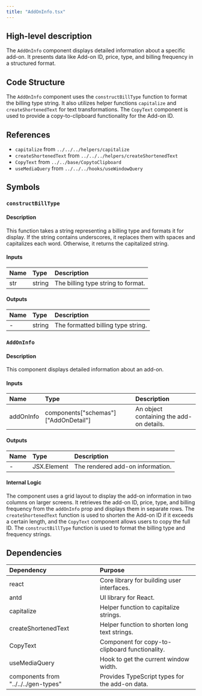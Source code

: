 ```yaml
---
title: "AddOnInfo.tsx"
---
```


## High-level description
The `AddOnInfo` component displays detailed information about a specific add-on. It presents data like Add-on ID, price, type, and billing frequency in a structured format.

## Code Structure
The `AddOnInfo` component uses the `constructBillType` function to format the billing type string. It also utilizes helper functions `capitalize` and `createShortenedText` for text transformations. The `CopyText` component is used to provide a copy-to-clipboard functionality for the Add-on ID.

## References
- `capitalize` from `../../../helpers/capitalize`
- `createShortenedText` from `../../../helpers/createShortenedText`
- `CopyText` from `../../base/CopytoClipboard`
- `useMediaQuery` from `../../../hooks/useWindowQuery`

## Symbols

### `constructBillType`
#### Description
This function takes a string representing a billing type and formats it for display. If the string contains underscores, it replaces them with spaces and capitalizes each word. Otherwise, it returns the capitalized string.

#### Inputs
| Name | Type | Description |
|:-----|:-----|:------------|
| str | string | The billing type string to format. |

#### Outputs
| Name | Type | Description |
|:-----|:-----|:------------|
| - | string | The formatted billing type string. |

### `AddOnInfo`
#### Description
This component displays detailed information about an add-on.

#### Inputs
| Name | Type | Description |
|:-----|:-----|:------------|
| addOnInfo | components["schemas"]["AddOnDetail"] | An object containing the add-on details. |

#### Outputs
| Name | Type | Description |
|:-----|:-----|:------------|
| - | JSX.Element | The rendered add-on information. |

#### Internal Logic
The component uses a grid layout to display the add-on information in two columns on larger screens. It retrieves the add-on ID, price, type, and billing frequency from the `addOnInfo` prop and displays them in separate rows. The `createShortenedText` function is used to shorten the Add-on ID if it exceeds a certain length, and the `CopyText` component allows users to copy the full ID. The `constructBillType` function is used to format the billing type and frequency strings.

## Dependencies
| Dependency | Purpose |
|:-----------|:--------|
| react | Core library for building user interfaces. |
| antd | UI library for React. |
| capitalize | Helper function to capitalize strings. |
| createShortenedText | Helper function to shorten long text strings. |
| CopyText | Component for copy-to-clipboard functionality. |
| useMediaQuery | Hook to get the current window width. |
| components from "../../../gen-types" |  Provides TypeScript types for the add-on data. | 
